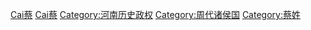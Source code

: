 {{Catnav|頁面分類|各種主題的頁面分類|依中国各省来作的分类|中国各地历史|河南歷史}}
{{Catnav|頁面分類|...|夏商周|周朝|春秋战国}}

{{catmore}}

[[Category:春秋時期的國家|Cai蔡]]
[[Category:戰國時期國家|Cai蔡]]
[[Category:河南历史政权|Category:河南历史政权]]
[[Category:周代诸侯国|Category:周代诸侯国]]
[[Category:蔡姓|Category:蔡姓]]